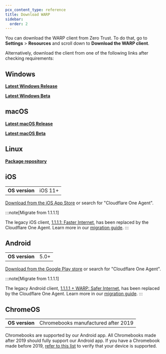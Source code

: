 ```yaml
---
pcx_content_type: reference
title: Download WARP
sidebar:
  order: 2
---
```



You can download the WARP client from Zero Trust. To do that, go to **Settings** > **Resources** and scroll down to **Download the WARP client**.

Alternatively, download the client from one of the following links after checking requirements:

## Windows

<Render file="warp/system-requirements/windows" />

**[Latest Windows Release](https://downloads.cloudflareclient.com/v1/download/windows/ga)**

**[Latest Windows Beta](https://downloads.cloudflareclient.com/v1/download/windows/beta)**

## macOS

<Render file="warp/system-requirements/macos" />

**[Latest macOS Release](https://downloads.cloudflareclient.com/v1/download/macos/ga)**

**[Latest macOS Beta](https://downloads.cloudflareclient.com/v1/download/macos/beta)**

## Linux

<Render file="warp/system-requirements/linux" />

**[Package repository](https://pkg.cloudflareclient.com/)**

## iOS

|                |         |
| -------------- | ------- |
| **OS version** | iOS 11+ |

[Download from the iOS App Store](https://apps.apple.com/us/app/cloudflare-one-agent/id6443476492) or search for "Cloudflare One Agent".

:::note[Migrate from 1.1.1.1]

The legacy iOS client, [1.1.1.1: Faster Internet](https://apps.apple.com/us/app/1-1-1-1-faster-internet/id1423538627), has been replaced by the Cloudflare One Agent. Learn more in our [migration guide](/cloudflare-one/connections/connect-devices/warp/download-warp/cloudflare-one-agent-migration/).
:::

## Android

|                |      |
| -------------- | ---- |
| **OS version** | 5.0+ |

[Download from the Google Play store](https://play.google.com/store/apps/details?id=com.cloudflare.cloudflareoneagent) or search for "Cloudflare One Agent".

:::note[Migrate from 1.1.1.1]

The legacy Android client, [1.1.1.1 + WARP: Safer Internet](https://play.google.com/store/apps/details?id=com.cloudflare.onedotonedotonedotone), has been replaced by the Cloudflare One Agent. Learn more in our [migration guide](/cloudflare-one/connections/connect-devices/warp/download-warp/cloudflare-one-agent-migration/).
:::

## ChromeOS

|                |                                     |
| -------------- | ----------------------------------- |
| **OS version** | Chromebooks manufactured after 2019 |

Chromebooks are supported by our Android app. All Chromebooks made after 2019 should fully support our Android app. If you have a Chromebook made before 2019, [refer to this list](https://www.chromium.org/chromium-os/chrome-os-systems-supporting-android-apps/) to verify that your device is supported.
